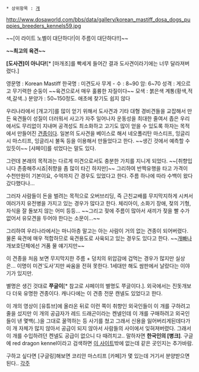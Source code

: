  * 상위항목 : [[개]]

http://www.dosaworld.com/bbs/data/gallery/korean_mastiff_dosa_dogs_puppies_breeders_kennels59.jpg

~~[이 라이트 노벨이 대단하다!|이 주름이 대단하다!!]~~

'''~~최고의 육견~~'''

'''[도사견]이 아니다!'''[* [마개조]를 빡세게 들어간 결과 도사견이라기에는 너무 달라져버렸다.]

영문명 : Korean Mastiff
한국명 : 미견도사
무게 - 수 : 8~90 암: 6~70
성격 : 게으르고 무기력한 순둥이 ~~육견으로서 매우 훌륭한 자질이다~~
모색 : 붉은색 계통(황색,적색,갈색..)
분양가 : 50~150정도. 애초에 찾기도 쉽지 않다

우리나라에서 [개고기]를 많이 얻기 위해서 도사견과 기타 대형 경비견들을 교잡해서 만든 육견들이 성질이 더러워서 사고가 자주 일어나자 운동성을 최대한 줄여서 좁은 우리에서도 무리없이 지내며 공격성도 최소화하고 고기도 많이 얻을 수 있도록 하자는 목적에서 만들어진 [[견종]]이다. 일본의 도사견을 베이스로 해서 네오폴리탄 마스티프, 잉글리시 마스티프, 잉글리시 불독 등을 이용해서 만들었다고 한다. ~~생긴 것에서 예측할 수 있듯이~~ [샤페이]를 섞었다는 말도 있다.

그런데 본래의 목적과는 다르게 미견으로서도 충분한 가치를 지니게 되었다. ~~[취향입니다 존중해주시죠|취향을 좀 많이 타긴 하지만]~~ 그리하여 반짝유행을 타고 가격이 수천만원이 기본이요, 수억까지 간 경우도 있었다고 한다. 주름 하나에 따라 수백이 왔다갔다했다나...

그러자 사람들이 돈을 벌려는 목적으로 오버브리딩, 즉 근친교배를 무지막지하게 시켜서 여러가지 유전병을 가지고 있는 경우가 많다고 한다. 체리아이, 소화기 장애, 젖의 기형, 자식을 잘 돌보지 않는 어미 등등... ~~그리고 젖에 주름이 많아서 새끼가 젖을 빨 수가 없어서 유모견을 두어야 한다는 소문이...~~

그리하여 우리나라에서는 마니아층 말고는 아는 사람이 거의 없는 견종이 되어버렸다. 물론 육견에 매우 적합하므로 육견용도로 사육되고 있는 경우도 있다고 한다. ~~[[개빠]]나 개보호단체에선 거품 물 얘기지만~~

이 견종을 처음 보면 무지막지한 주름 + 덩치의 위압감에 겁먹는 경우가 많지만 실상은... 이명이 미견'도사'지만 싸움을 전혀 못한다. 1세대만 해도 쌈판에서 날랐다는 이야기가 있지만. 

별명은 생긴 것대로 '''쭈글이'''[* 참고로 샤페이의 별명도 쭈글이다.]. 외국에서는 진돗개보다 더욱 유명한 견종이다. 캐나다에는 이 견종 전문 캔넬도 있었다고 한다.

이 개의 영상이 [유튜브]에 올라온 뒤로 이런 쪽이 취향인 외국인들이 이 개를 구하려고 줄을 섰지만 이 개의 공급자가 레드 드래곤이라는 켄넬인데 이 개를 구매하려고 외국인들이 낸 몇백(..)을 그대로 꿀꺽하는 등 사기를 쳤고 그래서 신용을 잃어버리게된데다가 이 개 자체가 많지 않아서 공급이 되지 않아서 사람들의 사이에서 잊혀져버렸다. 그래서 이 개를 수입하려던 켄넬도 공급이 없으니 다 때려치고.. 말하자면 '''한국인의 [병크]'''. 구글에 red dragon kennel이라고 검색하면 [http://www.dosatosa.com/ 이 사이트]밖에 없는데 같은 곳인지는 추가바람.

구하고 싶다면 [구글링]해보면 코리안 마스티프 [카페]가 몇 있는데 거기서 분양받으면 된다..
[[각주]]
